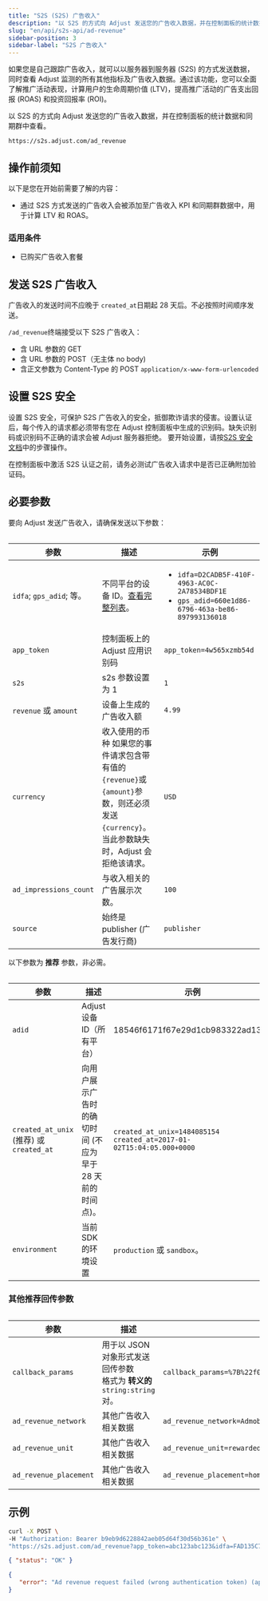 ```yaml
---
title: "S2S (S2S) 广告收入"
description: "以 S2S 的方式向 Adjust 发送您的广告收入数据，并在控制面板的统计数据和同期群中查看。"
slug: "en/api/s2s-api/ad-revenue"
sidebar-position: 3
sidebar-label: "S2S 广告收入"
---
```

如果您是自己跟踪广告收入，就可以以服务器到服务器 \(S2S\) 的方式发送数据，同时查看 Adjust 监测的所有其他指标及广告收入数据。通过该功能，您可以全面了解推广活动表现，计算用户的生命周期价值 \(LTV\)，提高推广活动的广告支出回报 \(ROAS\) 和投资回报率 \(ROI\)。

以 S2S 的方式向 Adjust 发送您的广告收入数据，并在控制面板的统计数据和同期群中查看。

```text
https://s2s.adjust.com/ad_revenue
```

操作前须知
-----

以下是您在开始前需要了解的内容：

* 通过 S2S 方式发送的广告收入会被添加至广告收入 KPI 和同期群数据中，用于计算 LTV 和 ROAS。

### 适用条件

* 已购买广告收入套餐

发送 S2S 广告收入
-----------

<callout type="note"> 

广告收入的发送时间不应晚于 `created_at`日期起 28 天后。不必按照时间顺序发送。
</Callout> 

`/ad_revenue`终端接受以下 S2S 广告收入：

* 含 URL 参数的 GET
* 含 URL 参数的 POST（无主体 no body\)
* 含正文参数为 Content\-Type 的 POST `application/x-www-form-urlencoded`

设置 S2S 安全
---------

设置 S2S 安全，可保护 S2S 广告收入的安全，抵御欺诈请求的侵害。设置认证后，每个传入的请求都必须带有您在 Adjust 控制面板中生成的识别码。缺失识别码或识别码不正确的请求会被 Adjust 服务器拒绝。 要开始设置，请按[S2S 安全文档](/en/api/s2s-api/security)中的步骤操作。
<callout type="note"> 

在控制面板中激活 S2S 认证之前，请务必测试广告收入请求中是否已正确附加验证码。
</Callout> 

必要参数
----

要向 Adjust 发送广告收入，请确保发送以下参数：
<table> 

|           参数           |                                                  描述                                                   |                                                          示例                                                           |
|------------------------|-------------------------------------------------------------------------------------------------------|-----------------------------------------------------------------------------------------------------------------------|
| `idfa`; `gps_adid`; 等。 | 不同平台的设备 ID。[查看完整列表](https://help.adjust.com/en/article/server-to-server-events#accepted-identifiers)。 | <ul><li>`idfa=D2CADB5F-410F-4963-AC0C-2A78534BDF1E`</li><li>`gps_adid=660e1d86-6796-463a-be86-897993136018`</li></ul> |
| `app_token`            | 控制面板上的 Adjust 应用识别码                                                                                   | `app_token=4w565xzmb54d`                                                                                              |
| `s2s`                  | s2s 参数设置为 1                                                                                           | `1`                                                                                                                   |
| `revenue` 或 `amount`   | 设备上生成的广告收入额                                                                                           | `4.99`                                                                                                                |
| `currency`             | 收入使用的币种 如果您的事件请求包含带有值的`{revenue}`或`{amount}`参数，则还必须发送`{currency}`。<br/>当此参数缺失时，Adjust 会拒绝该请求。         | `USD`                                                                                                                 |
| `ad_impressions_count` | 与收入相关的广告展示次数。                                                                                         | `100`                                                                                                                 |
| `source`               | 始终是 publisher \(广告发行商\)                                                                             | `publisher`                                                                                                           |

</Table> 

以下参数为 **推荐** 参数，非必需。
<table> 

|                    参数                     |                  描述                  |                                   示例                                   |
|-------------------------------------------|--------------------------------------|------------------------------------------------------------------------|
| `adid`                                    | Adjust 设备 ID（所有平台）                   | 18546f6171f67e29d1cb983322ad1329                                       |
| `created_at_unix` \(推荐\) 或 `created_at` | 向用户展示广告时的确切时间 \(不应为早于 28 天前的时间点\)。 | `created_at_unix=1484085154` `created_at=2017-01-02T15:04:05.000+0000` |
| `environment`                             | 当前 SDK 的环境设置                         | `production` 或 `sandbox`。                                              |

</Table> 

### 其他推荐回传参数

<table> 

|           参数           |                          描述                           |                                    示例                                    |
|------------------------|-------------------------------------------------------|--------------------------------------------------------------------------|
| `callback_params`      | 用于以 JSON 对象形式发送回传参数<br/>格式为 **转义的** `string:string`对。 | `callback_params=%7B%22f0o%22%3A%22bar%22%2C%20%22bar%22%3A%22baz%22%7D` |
| `ad_revenue_network`   | 其他广告收入相关数据                                            | `ad_revenue_network=Admob`                                               |
| `ad_revenue_unit`      | 其他广告收入相关数据                                            | `ad_revenue_unit=rewarded_video`                                         |
| `ad_revenue_placement` | 其他广告收入相关数据                                            | `ad_revenue_placement=home_screen`                                       |

</Table> 

示例
---

```sh
curl -X POST \
-H "Authorization: Bearer b9eb9d6228842aeb05d64f30d56b361e" \
"https://s2s.adjust.com/ad_revenue?app_token=abc123abc123&idfa=FAD135C7-C5F8-4DCC-9478-2203956B0870&source=publisher&ad_impressions_count=1&revenue=0.01&currency=USD&s2s=1"
```

<tabs> <tab title="Success" icon="Check"> 

```json
{ "status": "OK" }
```

</Tab> <tab title="错误" icon="Cross"> 

```json
{
   "error": "Ad revenue request failed (wrong authentication token) (app_token:abc123abc123)"
}
```

</Tab> </Tabs>


